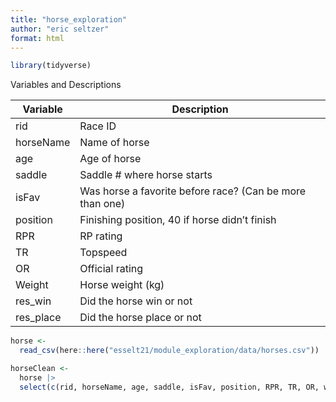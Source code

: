 ```yaml
---
title: "horse_exploration"
author: "eric seltzer"
format: html
---
```


```r
library(tidyverse)
```

Variables and Descriptions

| Variable  | Description                                              |
|-----------|----------------------------------------------------------|
| rid       | Race ID                                                  |
| horseName | Name of horse                                            |
| age       | Age of horse                                             |
| saddle    | Saddle # where horse starts                              |
| isFav     | Was horse a favorite before race? (Can be more than one) |
| position  | Finishing position, 40 if horse didn't finish            |
| RPR       | RP rating                                                |
| TR        | Topspeed                                                 |
| OR        | Official rating                                          |
| Weight    | Horse weight (kg)                                        |
| res_win   | Did the horse win or not                                 |
| res_place | Did the horse place or not                               |

```r
horse <-
  read_csv(here::here("esselt21/module_exploration/data/horses.csv"))
```

```r
horseClean <-
  horse |>
  select(c(rid, horseName, age, saddle, isFav, position, RPR, TR, OR, weight, res_win, res_place))
```

```r

```

